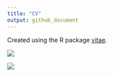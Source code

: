 ```yaml
---
title: "CV"
output: github_document
---
```


Created using the R package [vitae](https://github.com/ropenscilabs/vitae).

![](./cv_snapshot1.PNG)

![](./cv_snapshot2.PNG)